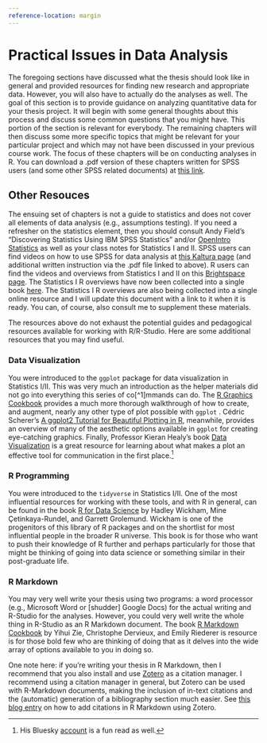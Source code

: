 ```yaml
---
reference-location: margin
---
```


# Practical Issues in Data Analysis {#sec-practical-issues-in-data-analysis}

The foregoing sections have discussed what the thesis should look like in general and provided resources for finding new research and appropriate data. However, you will also have to actually do the analyses as well. The goal of this section is to provide guidance on analyzing quantitative data for your thesis project. It will begin with some general thoughts about this process and discuss some common questions that you might have. This portion of the section is relevant for everybody. The remaining chapters will then discuss some more specific topics that might be relevant for your particular project and which may not have been discussed in your previous course work. The focus of these chapters will be on conducting analyses in R. You can download a .pdf version of these chapters written for SPSS users (and some other SPSS related documents) at [this link](https://surfdrive.surf.nl/files/index.php/s/ZSFRnub4Af2GkyD){target="_blank"}.

## Other Resouces

The ensuing set of chapters is not a guide to statistics and does not cover all elements of data analysis (e.g., assumptions testing). If you need a refresher on the statistics element, then you should consult Andy Field's "Discovering Statistics Using IBM SPSS Statistics" and/or [OpenIntro Statistics](https://www.openintro.org/book/os/){target="_blank"} as well as your class notes for Statistics I and II. SPSS users can find videos on how to use SPSS for data analysis at [this Kaltura page](https://video.leidenuniv.nl/channel/Instruction+videos+Statistics+(Political+Science)/145907901/subscribe){target="_blank"} (and additional written instruction via the .pdf file linked to above). R users can find the videos and overviews from Statistics I and II on this [Brightspace page](https://brightspace.universiteitleiden.nl/d2l/le/discovery/view/course/261270){target="_blank"}. The Statistics I R overviews have now been collected into a single book [here](https://poweleiden.github.io/statistics1/){target="_blank"}. The Statistics I R overviews are also being collected into a single online resource and I will update this document with a link to it when it is ready. You can, of course, also consult me to supplement these materials.

The resources above do not exhaust the potential guides and pedagogical resources available for working with R/R-Studio. Here are some additional resources that you may find useful.

### Data Visualization

You were introduced to the `ggplot` package for data visualization in Statistics I/II. This was very much an introduction as the helper materials did not go into everything this series of co\[\^1\]mmands can do. The [R Graphics Cookbook](https://r-graphics.org/){target="_blank"} provides a much more thorough walkthrough of how to create, and augment, nearly any other type of plot possible with `ggplot` . Cédric Scherer's [A ggplot2 Tutorial for Beautiful Plotting in R](https://cedricscherer.netlify.app/2019/08/05/a-ggplot2-tutorial-for-beautiful-plotting-in-r/), meanwhile, provides an overview of many of the aesthetic options available in `ggplot` for creating eye-catching graphics. Finally, Professor Kieran Healy's book [Data Visualization](https://socviz.co/index.html#preface){target="_blank"} is a great resource for learning about what makes a plot an effective tool for communication in the first place.[^1]

[^1]: His Bluesky [account](https://bsky.app/profile/kjhealy.bsky.social){target="_blank"} is a fun read as well.

### R Programming

You were introduced to the `tidyverse` in Statistics I/II. One of the most influential resources for working with these tools, and with R in general, can be found in the book [R for Data Science](https://r4ds.hadley.nz/){target="_blank"} by Hadley Wickham, Mine Çetinkaya-Rundel, and Garrett Grolemund. Wickham is one of the progenitors of this library of R packages and on the shortlist for most influential people in the broader R universe. This book is for those who want to push their knowledge of R further and perhaps particularly for those that might be thinking of going into data science or something similar in their post-graduate life.

### R Markdown

You may very well write your thesis using two programs: a word processor (e.g., Microsoft Word or \[shudder\] Google Docs) for the actual writing and R-Studio for the analyses. However, you could very well write the whole thing in R-Studio as an R Markdown document. The book [R Markdown Cookbook](https://bookdown.org/yihui/rmarkdown-cookbook/){target="_blank"} by Yihui Zie, Christophe Dervieux, and Emily Riederer is resource is for those bold few who are thinking of doing that as it delves into the wide array of options available to you in doing so.

One note here: if you're writing your thesis in R Markdown, then I recommend that you also install and use [Zotero](https://www.zotero.org/){target="_blank"} as a citation manager. I recommend using a citation manager in general, but Zotero can be used with R-Markdown documents, making the inclusion of in-text citations and the (automatic) generation of a bibliography section much easier. See [this blog entry](https://posit.co/blog/rstudio-1-4-preview-citations/){target="_blank"} on how to add citations in R Markdown using Zotero.
